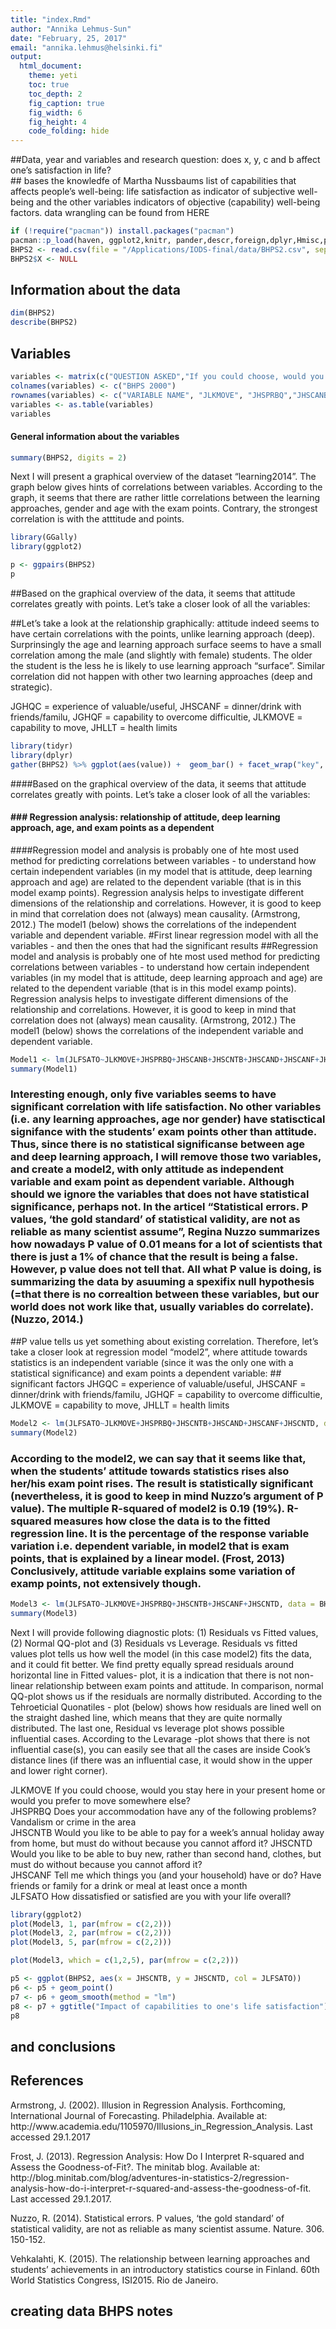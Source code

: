 ```yaml
---
title: "index.Rmd"
author: "Annika Lehmus-Sun"
date: "February, 25, 2017"
email: "annika.lehmus@helsinki.fi"
output:
  html_document:
    theme: yeti
    toc: true
    toc_depth: 2
    fig_caption: true
    fig_width: 6
    fig_height: 4
    code_folding: hide
---
```


##Data, year and variables and research question: does x, y, c and b affect one's satisfaction in life?  
## bases the knowledfe of Martha Nussbaums list of capabilities that affects people's well-being: life satisfaction as indicator of subjective well-being and the other variables indicators of objective (capability) well-being factors. data wrangling can be found from HERE 

```r
if (!require("pacman")) install.packages("pacman")
pacman::p_load(haven, ggplot2,knitr, pander,descr,foreign,dplyr,Hmisc,psych,GPArotation,plyr, dplyr, rmarkdown)
BHPS2 <- read.csv(file = "/Applications/IODS-final/data/BHPS2.csv", sep=",")
BHPS2$X <- NULL
```
## Information about the data
```r
dim(BHPS2)
describe(BHPS2)
```

## Variables
```r

variables <- matrix(c("QUESTION ASKED","If you could choose, would you stay here in your present home or would you prefer to move somewhere else?","Does your accommodation have any of the following problems? Vandalism or crime in the area", "Tell me which things you (and your household) have or do? Pay for a week’s annual holiday away from home.","Would you like to be able to pay for a week’s annual holiday away from home, but must do without because you cannot afford it?", "Tell me which things you (and your household) have or do? Buy new, rather than second hand, clothes.","Would you like to be able to buy new, rather than second hand, clothes, but must do without because you cannot afford it?","Tell me which things you (and your household) have or do? Have friends or family for a drink or meal at least once a month","How dissatisfied or satisfied are you with your life overall?"), ncol = 1, byrow =TRUE)
colnames(variables) <- c("BHPS 2000")
rownames(variables) <- c("VARIABLE NAME", "JLKMOVE", "JHSPRBQ","JHSCANB" , "JHSCNTB","JHSCAND", "JHSCNTD", "JHSCANF", "JLFSATO" )
variables <- as.table(variables)
variables
```


#### General information about the variables
```r
summary(BHPS2, digits = 2)

```


Next I will present a graphical overview of the dataset "learning2014". The graph below gives hints of correlations between variables. According to the graph, it seems that there are rather little correlations between the learning approaches, gender and age with the exam points. Contrary, the strongest correlation is with the atttitude and points. 

```r

library(GGally)
library(ggplot2)

p <- ggpairs(BHPS2)
p

```
##Based on the graphical overview of the data, it seems that attitude correlates greatly with points. Let’s take a closer look of all the variables:


##Let’s take a look at the relationship graphically: attitude indeed seems to have certain correlations with the points, unlike learning approach (deep). Surprinsingly the age and learning approach surface seems to have a small correlation among the male (and slightly with female) students. The older the student is the less he is likely to use learning approach “surface”. Similar correlation did not happen with other two learning approaches (deep and strategic).

JGHQC = experience of valuable/useful, JHSCANF = dinner/drink with friends/familu, JGHQF = capability to overcome difficultie, JLKMOVE = capability to move, JHLLT = health limits
```r
library(tidyr)
library(dplyr)
gather(BHPS2) %>% ggplot(aes(value)) +  geom_bar() + facet_wrap("key", scales = "free")  + theme(axis.text.x = element_text(angle =45, hjust = 1, size = 8))
```


####Based on the graphical overview of the data, it seems that attitude correlates greatly with points. Let's take a closer look of all the variables:

#### ### Regression analysis: relationship of attitude, deep learning approach, age, and exam points as a dependent
####Regression model and analysis is probably one of hte most used method for predicting correlations between variables - to understand how certain independent variables (in my model that is attitude, deep learning approach and age) are related to the dependent variable (that is in this model examp points). Regression analysis helps to investigate different dimensions of the relationship and correlations. However, it is good to keep in mind that correlation does not (always) mean causality. (Armstrong, 2012.) The model1 (below) shows the correlations of the  independent variable and dependent variable.
#First linear regression model with all the variables - and then the ones that had the significant results 
##Regression model and analysis is probably one of hte most used method for predicting correlations between variables - to understand how certain independent variables (in my model that is attitude, deep learning approach and age) are related to the dependent variable (that is in this model examp points). Regression analysis helps to investigate different dimensions of the relationship and correlations. However, it is good to keep in mind that correlation does not (always) mean causality. (Armstrong, 2012.) The model1 (below) shows the correlations of the independent variable and dependent variable.
  
```r
Model1 <- lm(JLFSATO~JLKMOVE+JHSPRBQ+JHSCANB+JHSCNTB+JHSCAND+JHSCANF+JHSCNTD, data = BHPS2)
summary(Model1)
```

### Interesting enough, only five variables seems to have significant correlation with life satisfaction. No other variables (i.e. any learning approaches, age nor gender) have statisctical signifance with the students’ exam points other than attitude. Thus, since there is no statistical significanse between age and deep learning approach, I will remove those two variables, and create a model2, with only attitude as independent variable and exam point as dependent variable. Although should we ignore the variables that does not have statistical significance, perhaps not. In the articel “Statistical errors. P values, ‘the gold standard’ of statistical validity, are not as reliable as many scientist assume”, Regina Nuzzo summarizes how nowadays P value of 0.01 means for a lot of scientists that there is just a 1% of chance that the result is being a false. However, p value does not tell that. All what P value is doing, is summarizing the data by asuuming a spexifix null hypothesis (=that there is no correaltion between these variables, but our world does not work like that, usually variables do correlate). (Nuzzo, 2014.)

##P value tells us yet something about existing correlation. Therefore, let’s take a closer look at regression model “model2”, where attitude towards statistics is an independent variable (since it was the only one with a statistical significance) and exam points a dependent variable:
## significant factors JHGQC = experience of valuable/useful, JHSCANF = dinner/drink with friends/familu, JGHQF = capability to overcome difficultie, JLKMOVE = capability to move, JHLLT = health limits

```r
Model2 <- lm(JLFSATO~JLKMOVE+JHSPRBQ+JHSCNTB+JHSCAND+JHSCANF+JHSCNTD, data = BHPS2)
summary(Model2)
```

### According to the model2, we can say that it seems like that, when the students’ attitude towards statistics rises also her/his exam point rises. The result is statistically significant (nevertheless, it is good to keep in mind Nuzzo’s argument of P value). The multiple R-squared of model2 is 0.19 (19%). R-squared measures how close the data is to the fitted regression line. It is the percentage of the response variable variation i.e. dependent variable, in model2 that is exam points, that is explained by a linear model. (Frost, 2013) Conclusively, attitude variable explains some variation of examp points, not extensively though.
```r
Model3 <- lm(JLFSATO~JLKMOVE+JHSPRBQ+JHSCNTB+JHSCANF+JHSCNTD, data = BHPS2)
summary(Model3)
```

Next I will provide following diagnostic plots: (1) Residuals vs Fitted values, (2) Normal QQ-plot and (3) Residuals vs Leverage. Residuals vs fitted values plot tells us how well the model (in this case model2) fits the data, and it could fit better. We find pretty equally spread residuals around horizontal line in Fitted values- plot, it is a indication that there is not non-linear relationship between exam points and attitude. In comparison, normal QQ-plot shows us if the residuals are normally distributed. According to the Tehroeticial Quonatiles - plot (below) shows how residuals are lined well on the straight dashed line, which means that they are quite normally distributed. The last one, Residual vs leverage plot shows possible influential cases. According to the Levarage -plot shows that there is not influential case(s), you can easily see that all the cases are inside Cook’s distance lines (if there was an influential case, it would show in the upper and lower right corner).

JLKMOVE       If you could choose, would you stay here in your present home or would you prefer to move somewhere else?                     
JHSPRBQ       Does your accommodation have any of the following problems? Vandalism or crime in the area                                    
JHSCNTB       Would you like to be able to pay for a week’s annual holiday away from home, but must do without because you cannot afford it?
JHSCNTD       Would you like to be able to buy new, rather than second hand, clothes, but must do without because you cannot afford it?     
JHSCANF       Tell me which things you (and your household) have or do? Have friends or family for a drink or meal at least once a month    
JLFSATO       How dissatisfied or satisfied are you with your life overall? 

```r
library(ggplot2)
plot(Model3, 1, par(mfrow = c(2,2)))
plot(Model3, 2, par(mfrow = c(2,2)))
plot(Model3, 5, par(mfrow = c(2,2)))

plot(Model3, which = c(1,2,5), par(mfrow = c(2,2)))
```

```r

p5 <- ggplot(BHPS2, aes(x = JHSCNTB, y = JHSCNTD, col = JLFSATO))
p6 <- p5 + geom_point()
p7 <- p6 + geom_smooth(method = "lm")
p8 <- p7 + ggtitle("Impact of capabilities to one's life satisfaction") + xlab("capability to to pay holidays") + ylab("capability to buy new clothes")
p8

```


## and conclusions

## References 

Armstrong, J. (2002). Illusion in Regression Analysis. Forthcoming, International Journal of Forecasting. Philadelphia. Available at: http://www.academia.edu/1105970/Illusions_in_Regression_Analysis. Last accessed 29.1.2017

Frost, J. (2013). Regression Analysis: How Do I Interpret R-squared and Assess the Goodness-of-Fit?. The minitab blog. Available at: http://blog.minitab.com/blog/adventures-in-statistics-2/regression-analysis-how-do-i-interpret-r-squared-and-assess-the-goodness-of-fit. Last accessed 29.1.2017.

Nuzzo, R. (2014). Statistical errors. P values, ‘the gold standard’ of statistical validity, are not as reliable as many scientist assume. Nature. 306. 150-152.

Vehkalahti, K. (2015). The relationship between learning approaches and students’ achievements in an introductory statistics course in Finland. 60th World Statistics Congress, ISI2015. Rio de Janeiro.



## creating data BHPS notes



